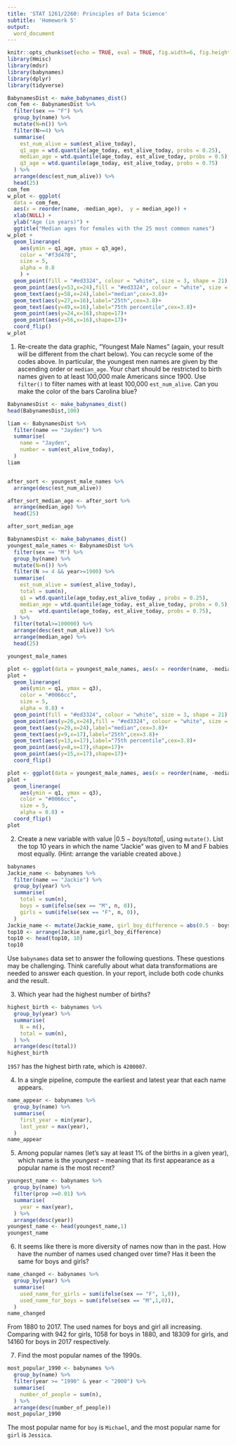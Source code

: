 ```yaml
---
title: 'STAT 1261/2260: Principles of Data Science'
subtitle: 'Homework 5'
output:
  word_document
---
```



```r
knitr::opts_chunk$set(echo = TRUE, eval = TRUE, fig.width=6, fig.height=6, out.width = "70%", fig.align = "center") 
library(Hmisc)
library(mdsr)
library(babynames)
library(dplyr)
library(tidyverse)
```

```r
BabynamesDist <- make_babynames_dist()
com_fem <- BabynamesDist %>%
  filter(sex == "F") %>%
  group_by(name) %>% 
  mutate(N=n()) %>% 
  filter(N>=4) %>% 
  summarise(
    est_num_alive = sum(est_alive_today),
    q1_age = wtd.quantile(age_today, est_alive_today, probs = 0.25),
    median_age = wtd.quantile(age_today, est_alive_today, probs = 0.5),
    q3_age = wtd.quantile(age_today, est_alive_today, probs = 0.75)
  ) %>%
  arrange(desc(est_num_alive)) %>%
  head(25)
com_fem
w_plot <- ggplot(
  data = com_fem, 
  aes(x = reorder(name, -median_age),  y = median_age)) + 
  xlab(NULL) + 
  ylab("Age (in years)") +
  ggtitle("Median ages for females with the 25 most common names")
w_plot + 
  geom_linerange(
    aes(ymin = q1_age, ymax = q3_age),
    color = "#f3d478", 
    size = 5, 
    alpha = 0.8
    ) + 
  geom_point(fill = "#ed3324", colour = "white", size = 3, shape = 21) +
  geom_point(aes(y=53,x=24),fill = "#ed3324", colour = "white", size = 3, shape = 21) +
  geom_text(aes(y=58,x=24),label="median",cex=3.8)+
  geom_text(aes(y=27,x=16),label="25th",cex=3.8)+
  geom_text(aes(y=49,x=16),label="75th percentile",cex=3.8)+
  geom_point(aes(y=24,x=16),shape=17)+
  geom_point(aes(y=56,x=16),shape=17)+
  coord_flip()
w_plot
```

1. Re-create the data graphic, "Youngest Male Names" (again, your result will be different from the chart below). You can recycle some of the codes above. In particular, the youngest men names are given by the ascending order or 
`median_age`. Your chart should be restricted to birth names given to at least 100,000 male Americans since 1900. Use `filter()` to filter names with at least 100,000 `est_num_alive`. Can you make the color of the bars Carolina blue? 

```r
BabynamesDist <- make_babynames_dist()
head(BabynamesDist,100)

liam <- BabynamesDist %>% 
  filter(name == "Jayden") %>% 
  summarise(
    name = "Jayden",
    number = sum(est_alive_today), 
  )
liam


after_sort <- youngest_male_names %>%  
  arrange(desc(est_num_alive)) 

after_sort_median_age <- after_sort %>% 
  arrange(median_age) %>% 
  head(25)

after_sort_median_age
```


```r
BabynamesDist <- make_babynames_dist()
youngest_male_names <- BabynamesDist %>% 
  filter(sex == "M") %>% 
  group_by(name) %>%
  mutate(N=n()) %>%
  filter(N >= 4 && year>=1900) %>%
  summarise(
    est_num_alive = sum(est_alive_today), 
    total = sum(n), 
    q1 = wtd.quantile(age_today,est_alive_today , probs = 0.25), 
    median_age = wtd.quantile(age_today, est_alive_today, probs = 0.5),
    q3 =  wtd.quantile(age_today, est_alive_today, probs = 0.75),
  ) %>% 
  filter(total>=100000) %>% 
  arrange(desc(est_num_alive)) %>% 
  arrange(median_age) %>% 
  head(25)

youngest_male_names

plot <- ggplot(data = youngest_male_names, aes(x = reorder(name, -median_age), y = median_age)) + ylab("Age (in years)") + ggtitle("Youngest male names")
plot +
  geom_linerange(
    aes(ymin = q1, ymax = q3),
    color = "#0066cc", 
    size = 5, 
    alpha = 0.8) +
  geom_point(fill = "#ed3324", colour = "white", size = 3, shape = 21) +
  geom_point(aes(y=26,x=24),fill = "#ed3324", colour = "white", size = 3, shape = 21) +
  geom_text(aes(y=29,x=24),label="median",cex=3.8)+
  geom_text(aes(y=9,x=17),label="25th",cex=3.8)+
  geom_text(aes(y=13,x=17),label="75th percentile",cex=3.8)+
  geom_point(aes(y=8,x=17),shape=17)+
  geom_point(aes(y=15,x=17),shape=17)+
  coord_flip()

```

```r
plot <- ggplot(data = youngest_male_names, aes(x = reorder(name, -median_age), y = median_age)) + ylab("Age (in years)") + ggtitle("Youngest male names")
plot + 
  geom_linerange(
    aes(ymin = q1, ymax = q3),
    color = "#0066cc", 
    size = 5, 
    alpha = 0.8) +
  coord_flip()
plot
```


2. Create a new variable with value  $| 0.5 -  boys / total |$, using `mutate()`.  List the top 10 years in which the name "Jackie" was given to M and F babies most equally. (Hint: arrange the variable created above.)

```r
babynames
Jackie_name <- babynames %>% 
  filter(name == "Jackie") %>% 
  group_by(year) %>% 
  summarise(
    total = sum(n), 
    boys = sum(ifelse(sex == "M", n, 0)), 
    girls = sum(ifelse(sex == "F", n, 0)), 
  ) 
Jackie_name <- mutate(Jackie_name, girl_boy_difference = abs(0.5 - boys/total)) 
top10 <- arrange(Jackie_name,girl_boy_difference)
top10 <- head(top10, 10)
top10
```


Use `babynames` data set to answer the following questions. These questions may be challenging. Think carefully about what data transformations are needed to answer each question. In your report, include both code chunks and the result. 

3. Which year had the highest number of births?

```r
highest_birth <- babynames %>% 
  group_by(year) %>% 
  summarise(
    N = n(), 
    total = sum(n), 
  ) %>% 
  arrange(desc(total))
highest_birth
```

`1957` has the highest birth rate, which is `4200007`. 

4. In a single pipeline, compute the earliest and latest year that each name appears. 

```r
name_appear <- babynames %>% 
  group_by(name) %>% 
  summarise(
    first_year = min(year), 
    last_year = max(year), 
  )
name_appear
```


 
5. Among popular names (let's say at least 1% of the births in a given year), which name is the *youngest* -- meaning that its first appearance as a popular name is the most recent? 

```r
youngest_name <- babynames %>% 
  group_by(name) %>% 
  filter(prop >=0.01) %>% 
  summarise(
    year = max(year), 
  ) %>% 
  arrange(desc(year)) 
youngest_name <- head(youngest_name,1)
youngest_name
```


6. It seems like there is more diversity of names now than in the past. How have the number of names used changed over time? Has it been the same for boys and girls? 

```r
name_changed <- babynames %>% 
  group_by(year) %>% 
  summarise(
    used_name_for_girls = sum(ifelse(sex == "F", 1,0)), 
    used_name_for_boys = sum(ifelse(sex == "M",1,0)), 
  )
name_changed
```

From 1880 to 2017. The used names for boys and girl all increasing. Comparing with 942 for girls, 1058 for boys in 1880, and 18309 for girls, and 14160 for boys in 2017 respectively. 

7. Find the most popular names of the 1990s. 

```r
most_popular_1990 <- babynames %>% 
  group_by(name) %>% 
  filter(year >= "1990" & year < "2000") %>% 
  summarise(
    number_of_people = sum(n), 
  ) %>% 
  arrange(desc(number_of_people))
most_popular_1990
```

The most popular name for `boy` is `Michael`, and the most popular name for `girl` is `Jessica`. 

















